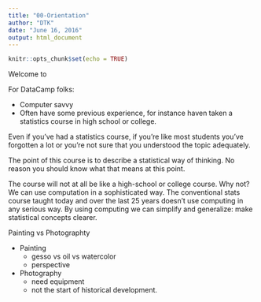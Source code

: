 ```yaml
---
title: "00-Orientation"
author: "DTK"
date: "June 16, 2016"
output: html_document
---
```


```r
knitr::opts_chunk$set(echo = TRUE)
```

Welcome to 

For DataCamp folks:

- Computer savvy
- Often have some previous experience, for instance haven taken a statistics course in high school or college.

Even if you've had a statistics course, if you're like most students you've forgotten a lot or you're not sure that you understood the topic adequately.

The point of this course is to describe a statistical way of thinking. No reason you should know what that means at this point.

The course will not at all be like a high-school or college course. Why not? We can use computation in a sophisticated way. The conventional stats course taught today and over the last 25 years doesn't use computing in any serious way. By using computing we can simplify and generalize: make statistical concepts clearer.

Painting vs Photographty

* Painting
    - gesso vs oil vs watercolor
    - perspective
* Photography
    - need equipment
    - not the start of historical development.